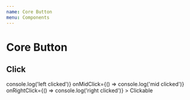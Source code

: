 ```yaml
---
name: Core Button
menu: Components
---
```



# Core Button

## Click

<Playground>
  <div>
    <CoreButton
      borderColor="lightblue"
      width="80px"
      onClick={() => console.log('left clicked')}
      onMidClick={() => console.log('mid clicked')}
      onRightClick={() => console.log('right clicked')}
    >
      Clickable
    </CoreButton>
  </div>
</Playground>
